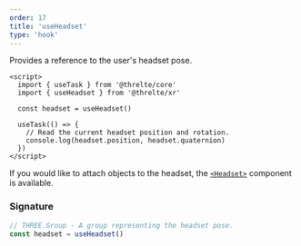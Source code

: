 ```yaml
---
order: 17
title: 'useHeadset'
type: 'hook'
---
```


Provides a reference to the user's headset pose.

```svelte
<script>
  import { useTask } from '@threlte/core'
  import { useHeadset } from '@threlte/xr'

  const headset = useHeadset()

  useTask(() => {
    // Read the current headset position and rotation.
    console.log(headset.position, headset.quaternion)
  })
</script>
```

If you would like to attach objects to the headset, the [`<Headset>`](/reference/xr/headset) component is available.

### Signature

```ts
// THREE.Group - A group representing the headset pose.
const headset = useHeadset()
```
